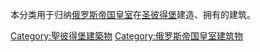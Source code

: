 本分类用于归纳[[俄罗斯帝国皇室|俄罗斯帝国皇室]]在[[圣彼得堡|圣彼得堡]]建造、拥有的建筑。

[[Category:聖彼得堡建築物|Category:聖彼得堡建築物]]
[[Category:俄罗斯帝国皇室建筑物|Category:俄罗斯帝国皇室建筑物]]